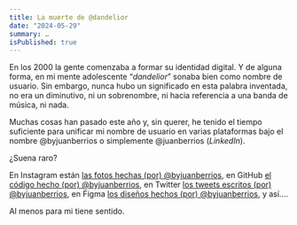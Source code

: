```yaml
---
title: La muerte de @dandelior
date: "2024-05-29"
summary: …
isPublished: true
---
```


En los 2000 la gente comenzaba a formar su identidad digital. Y de alguna forma, en mi mente adolescente “*dandelior*” sonaba bien como nombre de usuario. Sin embargo, nunca hubo un significado en esta palabra inventada, no era un diminutivo, ni un sobrenombre, ni hacia referencia a una banda de música, ni nada.

Muchas cosas han pasado este año y, sin querer, he tenido el tiempo suficiente para unificar mi nombre de usuario en varias plataformas bajo el nombre @byjuanberrios o simplemente @juanberrios (*LinkedIn*).

¿Suena raro?

En Instagram están [las fotos hechas (por) @byjuanberrios](https://instagr.am/byjuanberrios), en GitHub [el código hecho (por) @byjuanberrios](https://github.com/byjuanberrios), en Twitter [los tweets escritos (por) @byjuanberrios](https://twitter.com/byjuanberrios), en Figma [los diseños hechos (por) @byjuanberrios](https://www.figma.com/@byjuanberrios), y así.... 

Al menos para mi tiene sentido.